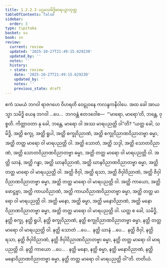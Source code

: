 ```yaml
---
title: 1.2.2.3 ပဌမသမိဒ္ဓိမာရပဉှာသုတ္တ
tableOfContents: false
sidebar:
  order: 3
type: tipitaka
basket: su
book: sn
review:
  current: review
  updated: '2025-10-27T21:49:15.629230'
  updated_by: ''
  notes: ''
  history:
  - state: review
    date: '2025-10-27T21:49:15.629230'
    updated_by: ''
    notes: ''
    previous_state: draft
---
```



<ReviewStatus review={frontmatter.review} showDetails={true} />

<HypothesisAnnotation frontmatter={frontmatter} />

<DynamicBreadcrumb />

<Division number="65" book="sn" e="ch" v="18" p="289">

<Paragraph number="216" book="sn">
ဧကံ သမယံ ဘဂဝါ ရာဇဂဟေ ဝိဟရတိ ဝေဠုဝနေ ကလန္ဒကနိဝါပေ. အထ ခေါ အာယသ္မာ သမိဒ္ဓိ ယေန ဘဂဝါ …ပေ…  ဘဂဝန္တံ ဧတဒဝေါစ—  “‘မာရော, မာရော’တိ, ဘန္တေ, ဝုစ္စတိ. ကိတ္တာဝတာ နု ခေါ, ဘန္တေ, မာရော ဝါ အဿ မာရပညတ္တိ ဝါ”တိ?
</Paragraph>

<Paragraph number="217" book="sn">
“ယတ္ထ ခေါ, သမိဒ္ဓိ, အတ္ထိ စက္ခု, အတ္ထိ ရူပါ, အတ္ထိ စက္ခုဝိညာဏံ, အတ္ထိ စက္ခုဝိညာဏဝိညာတဗ္ဗာ ဓမ္မာ, အတ္ထိ တတ္ထ မာရော ဝါ မာရပညတ္တိ ဝါ. အတ္ထိ သောတံ, အတ္ထိ သဒ္ဒါ, အတ္ထိ သောတဝိညာဏံ, အတ္ထိ သောတဝိညာဏဝိညာတဗ္ဗာ ဓမ္မာ, အတ္ထိ တတ္ထ မာရော ဝါ မာရပညတ္တိ ဝါ. အတ္ထိ ဃာနံ, အတ္ထိ ဂန္ဓာ, အတ္ထိ ဃာနဝိညာဏံ, အတ္ထိ ဃာနဝိညာဏဝိညာတဗ္ဗာ ဓမ္မာ, အတ္ထိ တတ္ထ မာရော ဝါ မာရပညတ္တိ ဝါ. အတ္ထိ ဇိဝှါ, အတ္ထိ ရသာ, အတ္ထိ ဇိဝှါဝိညာဏံ, အတ္ထိ ဇိဝှါဝိညာဏဝိညာတဗ္ဗာ ဓမ္မာ, အတ္ထိ တတ္ထ မာရော ဝါ မာရပညတ္တိ ဝါ. အတ္ထိ ကာယော, အတ္ထိ ဖောဋ္ဌဗ္ဗာ, အတ္ထိ ကာယဝိညာဏံ, အတ္ထိ ကာယဝိညာဏဝိညာတဗ္ဗာ ဓမ္မာ, အတ္ထိ တတ္ထ မာရော ဝါ မာရပညတ္တိ ဝါ. အတ္ထိ မနော, အတ္ထိ ဓမ္မာ, အတ္ထိ မနောဝိညာဏံ, အတ္ထိ မနောဝိညာဏဝိညာတဗ္ဗာ ဓမ္မာ, အတ္ထိ တတ္ထ မာရော ဝါ မာရပညတ္တိ ဝါ.
</Paragraph>

<Paragraph number="218" book="sn">
ယတ္ထ စ ခေါ, သမိဒ္ဓိ, နတ္ထိ စက္ခု, နတ္ထိ ရူပါ, နတ္ထိ စက္ခုဝိညာဏံ, နတ္ထိ စက္ခုဝိညာဏဝိညာတဗ္ဗာ ဓမ္မာ, နတ္ထိ တတ္ထ မာရော ဝါ မာရပညတ္တိ ဝါ. နတ္ထိ သောတံ …ပေ…  နတ္ထိ ဃာနံ …ပေ…  နတ္ထိ ဇိဝှါ, နတ္ထိ ရသာ, နတ္ထိ ဇိဝှါဝိညာဏံ, နတ္ထိ ဇိဝှါဝိညာဏဝိညာတဗ္ဗာ ဓမ္မာ, နတ္ထိ တတ္ထ မာရော ဝါ မာရပညတ္တိ ဝါ. နတ္ထိ ကာယော …ပေ… . နတ္ထိ မနော, နတ္ထိ ဓမ္မာ, နတ္ထိ မနောဝိညာဏံ, နတ္ထိ မနောဝိညာဏဝိညာတဗ္ဗာ ဓမ္မာ, နတ္ထိ တတ္ထ မာရော ဝါ မာရပညတ္တိ ဝါ”တိ.

</Paragraph>
</Division>

<Paragraph number="219" type="center" book="sn">
တတိယံ.
</Paragraph>